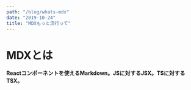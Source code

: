 ---
path: "/blog/whats-mdx"
date: "2019-10-24"
title: "MDXもっと流行って"
---

# MDXとは

__Reactコンポーネントを使えるMarkdown。JSに対するJSX。TSに対するTSX。__

